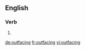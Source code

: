 ==English==

===Verb===
{{head|en}}

# {{present participle of|outface}}

[[de:outfacing]]
[[fr:outfacing]]
[[vi:outfacing]]